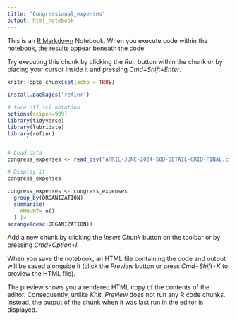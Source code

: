 ```yaml
---
title: "Congressional_expenses"
output: html_notebook
---
```


This is an [R Markdown](http://rmarkdown.rstudio.com) Notebook. When you execute code within the notebook, the results appear beneath the code. 

Try executing this chunk by clicking the *Run* button within the chunk or by placing your cursor inside it and pressing *Cmd+Shift+Enter*. 


```r
knitr::opts_chunk$set(echo = TRUE)
```

```r
install.packages('refinr')
```
```r
# turn off sci notation
options(scipen=999)
library(tidyverse)
library(lubridate)
library(refinr)
```
```r

```

```r
# Load data
congress_expenses <- read_csv("APRIL-JUNE-2024-SOD-DETAIL-GRID-FINAL.csv")

# Display it
congress_expenses
```
```r
congress_expenses <- congress_expenses 
  group_by(ORGANIZATION)
  summarise(
    AMOUNT= n()
  ) |>
arrange(desc(ORGANIZATION)) 


```



Add a new chunk by clicking the *Insert Chunk* button on the toolbar or by pressing *Cmd+Option+I*.

When you save the notebook, an HTML file containing the code and output will be saved alongside it (click the *Preview* button or press *Cmd+Shift+K* to preview the HTML file). 

The preview shows you a rendered HTML copy of the contents of the editor. Consequently, unlike *Knit*, *Preview* does not run any R code chunks. Instead, the output of the chunk when it was last run in the editor is displayed.

